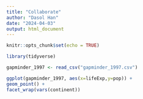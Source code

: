 ```yaml
---
title: "Collaborate"
author: "Dasol Han"
date: "2024-04-03"
output: html_document
---
```


```r
knitr::opts_chunk$set(echo = TRUE)
```

```r
library(tidyverse)
```


```r
gapminder_1997 <- read_csv("gapminder_1997.csv")
```

```r
ggplot(gapminder_1997, aes(x=lifeExp,y=pop)) +
geom_point() +
facet_wrap(vars(continent))
```


